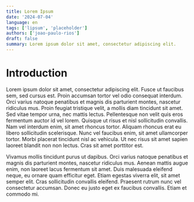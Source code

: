 ```yaml
---
title: Lorem Ipsum
date: '2024-07-04'
language: en
tags: ['lipsum', 'placeholder']
authors: ['joao-paulo-rios']
draft: false
summary: Lorem ipsum dolor sit amet, consectetur adipiscing elit.
---
```


# Introduction

Lorem ipsum dolor sit amet, consectetur adipiscing elit. Fusce ut faucibus sem, sed cursus est. Proin accumsan tortor vel odio consequat interdum. Orci varius natoque penatibus et magnis dis parturient montes, nascetur ridiculus mus. Proin feugiat tristique velit, a mollis diam tincidunt sit amet. Sed vitae tempor urna, nec mattis lectus. Pellentesque non velit quis eros fermentum auctor id vel lorem. Quisque ut risus et nisl sollicitudin convallis. Nam vel interdum enim, sit amet rhoncus tortor. Aliquam rhoncus erat eu libero sollicitudin scelerisque. Nunc vel faucibus enim, sit amet ullamcorper tortor. Morbi placerat tincidunt nisl ac vehicula. Ut nec risus sit amet sapien laoreet blandit non non lectus. Cras sit amet porttitor est.

Vivamus mollis tincidunt purus ut dapibus. Orci varius natoque penatibus et magnis dis parturient montes, nascetur ridiculus mus. Aenean mattis augue enim, non laoreet lacus fermentum sit amet. Duis malesuada eleifend neque, eu ornare quam efficitur eget. Etiam egestas viverra elit, sit amet semper elit. Cras sollicitudin convallis eleifend. Praesent rutrum nunc vel consectetur accumsan. Donec eu justo eget ex faucibus convallis. Etiam et commodo mi.
